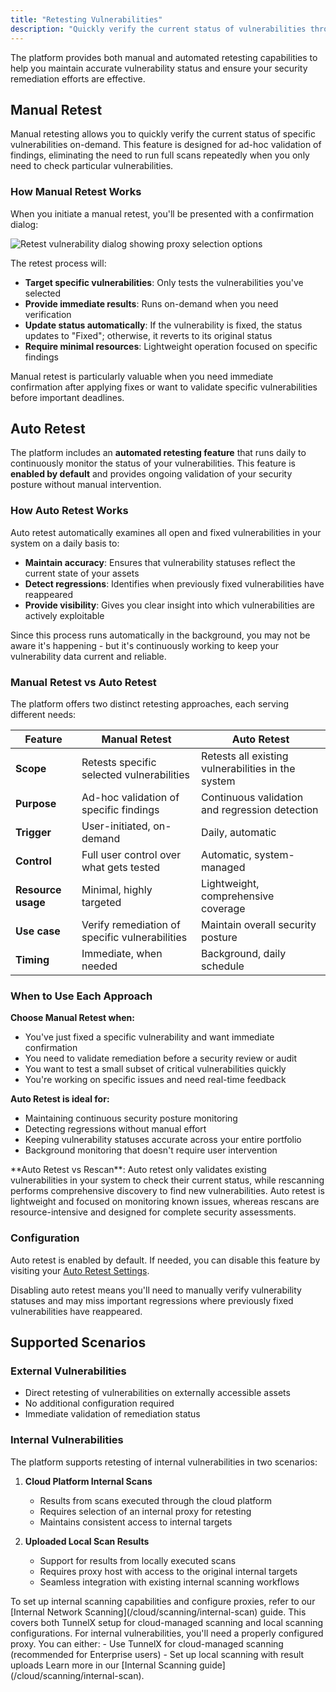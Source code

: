 ```yaml
---
title: "Retesting Vulnerabilities"
description: "Quickly verify the current status of vulnerabilities through targeted retesting"
---
```


The platform provides both manual and automated retesting capabilities to help you maintain accurate vulnerability status and ensure your security remediation efforts are effective.

## Manual Retest

Manual retesting allows you to quickly verify the current status of specific vulnerabilities on-demand. This feature is designed for ad-hoc validation of findings, eliminating the need to run full scans repeatedly when you only need to check particular vulnerabilities.

### How Manual Retest Works

When you initiate a manual retest, you'll be presented with a confirmation dialog:

<Frame>
  <img src="/images/platform/retest-dialog.png" alt="Retest vulnerability dialog showing proxy selection options" />
</Frame>

The retest process will:

- **Target specific vulnerabilities**: Only tests the vulnerabilities you've selected
- **Provide immediate results**: Runs on-demand when you need verification
- **Update status automatically**: If the vulnerability is fixed, the status updates to "Fixed"; otherwise, it reverts to its original status
- **Require minimal resources**: Lightweight operation focused on specific findings

Manual retest is particularly valuable when you need immediate confirmation after applying fixes or want to validate specific vulnerabilities before important deadlines.

## Auto Retest

The platform includes an **automated retesting feature** that runs daily to continuously monitor the status of your vulnerabilities. This feature is **enabled by default** and provides ongoing validation of your security posture without manual intervention.

### How Auto Retest Works

Auto retest automatically examines all open and fixed vulnerabilities in your system on a daily basis to:

- **Maintain accuracy**: Ensures that vulnerability statuses reflect the current state of your assets
- **Detect regressions**: Identifies when previously fixed vulnerabilities have reappeared
- **Provide visibility**: Gives you clear insight into which vulnerabilities are actively exploitable

Since this process runs automatically in the background, you may not be aware it's happening - but it's continuously working to keep your vulnerability data current and reliable.

### Manual Retest vs Auto Retest

The platform offers two distinct retesting approaches, each serving different needs:

| Feature | Manual Retest | Auto Retest |
|---------|---------------|-------------|
| **Scope** | Retests specific selected vulnerabilities | Retests all existing vulnerabilities in the system |
| **Purpose** | Ad-hoc validation of specific findings | Continuous validation and regression detection |
| **Trigger** | User-initiated, on-demand | Daily, automatic |
| **Control** | Full user control over what gets tested | Automatic, system-managed |
| **Resource usage** | Minimal, highly targeted | Lightweight, comprehensive coverage |
| **Use case** | Verify remediation of specific vulnerabilities | Maintain overall security posture |
| **Timing** | Immediate, when needed | Background, daily schedule |

### When to Use Each Approach

**Choose Manual Retest when:**
- You've just fixed a specific vulnerability and want immediate confirmation
- You need to validate remediation before a security review or audit
- You want to test a small subset of critical vulnerabilities quickly
- You're working on specific issues and need real-time feedback

**Auto Retest is ideal for:**
- Maintaining continuous security posture monitoring
- Detecting regressions without manual effort
- Keeping vulnerability statuses accurate across your entire portfolio
- Background monitoring that doesn't require user intervention

<Info>
**Auto Retest vs Rescan**: Auto retest only validates existing vulnerabilities in your system to check their current status, while rescanning performs comprehensive discovery to find new vulnerabilities. Auto retest is lightweight and focused on monitoring known issues, whereas rescans are resource-intensive and designed for complete security assessments.
</Info>

### Configuration

Auto retest is enabled by default. If needed, you can disable this feature by visiting your [Auto Retest Settings](https://cloud.projectdiscovery.io/settings/autoretest).

<Warning>
Disabling auto retest means you'll need to manually verify vulnerability statuses and may miss important regressions where previously fixed vulnerabilities have reappeared.
</Warning>

## Supported Scenarios

### External Vulnerabilities
- Direct retesting of vulnerabilities on externally accessible assets
- No additional configuration required
- Immediate validation of remediation status

### Internal Vulnerabilities
The platform supports retesting of internal vulnerabilities in two scenarios:

1. **Cloud Platform Internal Scans**
   - Results from scans executed through the cloud platform
   - Requires selection of an internal proxy for retesting
   - Maintains consistent access to internal targets

2. **Uploaded Local Scan Results**
   - Support for results from locally executed scans
   - Requires proxy host with access to the original internal targets
   - Seamless integration with existing internal scanning workflows

<Note>
To set up internal scanning capabilities and configure proxies, refer to our [Internal Network Scanning](/cloud/scanning/internal-scan) guide. This covers both TunnelX setup for cloud-managed scanning and local scanning configurations.
</Note>

<Info>
For internal vulnerabilities, you'll need a properly configured proxy. You can either:
- Use TunnelX for cloud-managed scanning (recommended for Enterprise users)
- Set up local scanning with result uploads
Learn more in our [Internal Scanning guide](/cloud/scanning/internal-scan).
</Info> 